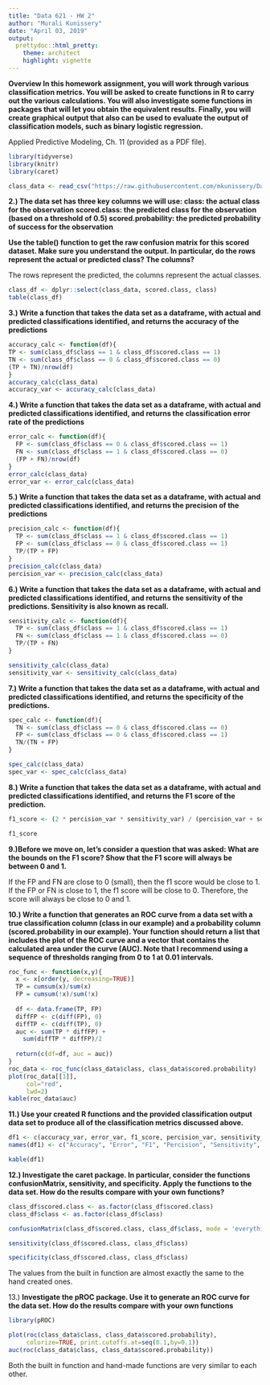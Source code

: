 ---
title: "Data 621 - HW 2"
author: "Murali Kunissery"
date: "April 03, 2019"
output:
  prettydoc::html_pretty:
    theme: architect
    highlight: vignette
---

**Overview In this homework assignment, you will work through various classification metrics. You will be asked to create functions in R to carry out the various calculations. You will also investigate some functions in packages that will let you obtain the equivalent results. Finally, you will create graphical output that also can be used to evaluate the output of classification models, such as binary logistic regression.**



Applied Predictive Modeling, Ch. 11 (provided as a PDF file).



```{r message=FALSE}
library(tidyverse)
library(knitr)
library(caret)

class_data <- read_csv("https://raw.githubusercontent.com/mkunissery/Data621/master/HW2/classification-output-data.csv")
```


**2.) The data set has three key columns we will use: class: the actual class for the observation scored.class: the predicted class for the observation (based on a threshold of 0.5) scored.probability: the predicted probability of success for the observation**

**Use the table() function to get the raw confusion matrix for this scored dataset. Make sure you understand the output. In particular, do the rows represent the actual or predicted class? The columns?**

The rows represent the predicted, the columns represent the actual classes.

```{r}
class_df <- dplyr::select(class_data, scored.class, class)
table(class_df)
```


**3.) Write a function that takes the data set as a dataframe, with actual and predicted classifications identified, and returns the accuracy of the predictions**
```{r}
accuracy_calc <- function(df){
TP <- sum(class_df$class == 1 & class_df$scored.class == 1) 
TN <- sum(class_df$class == 0 & class_df$scored.class == 0)
(TP + TN)/nrow(df)
}
accuracy_calc(class_data)
accuracy_var <- accuracy_calc(class_data)
```

**4.) Write a function that takes the data set as a dataframe, with actual and predicted classifications identified, and returns the classification error rate of the predictions**
```{r}
error_calc <- function(df){
  FP <- sum(class_df$class == 0 & class_df$scored.class == 1) 
  FN <- sum(class_df$class == 1 & class_df$scored.class == 0)
  (FP + FN)/nrow(df)
}
error_calc(class_data)
error_var <- error_calc(class_data)
```

**5.) Write a function that takes the data set as a dataframe, with actual and predicted classifications identified, and returns the precision of the predictions**
```{r}
precision_calc <- function(df){
  TP <- sum(class_df$class == 1 & class_df$scored.class == 1)  
  FP <- sum(class_df$class == 0 & class_df$scored.class == 1)
  TP/(TP + FP)
}
precision_calc(class_data)
percision_var <- precision_calc(class_data)
```


**6.) Write a function that takes the data set as a dataframe, with actual and predicted classifications identified, and returns the sensitivity of the predictions. Sensitivity is also known as recall.**
```{r}
sensitivity_calc <- function(df){
  TP <- sum(class_df$class == 1 & class_df$scored.class == 1)  
  FN <- sum(class_df$class == 1 & class_df$scored.class == 0)
  TP/(TP + FN)
}

sensitivity_calc(class_data)
sensitivity_var <- sensitivity_calc(class_data)
```

**7.) Write a function that takes the data set as a dataframe, with actual and predicted classifications identified, and returns the specificity of the predictions.**      

```{r}
spec_calc <- function(df){
  TN <- sum(class_df$class == 0 & class_df$scored.class == 0)  
  FP <- sum(class_df$class == 0 & class_df$scored.class == 1)
  TN/(TN + FP)
}

spec_calc(class_data)
spec_var <- spec_calc(class_data)
```


**8.) Write a function that takes the data set as a dataframe, with actual and predicted classifications identified, and returns the F1 score of the prediction.**

```{r}
f1_score <- (2 * percision_var * sensitivity_var) / (percision_var + sensitivity_var)

f1_score
```

**9.)Before we move on, let’s consider a question that was asked: What are the bounds on the F1 score? Show that the F1 score will always be between 0 and 1.**

If the FP and FN are close to 0 (small), then the f1 score would be close to 1.  If the FP or FN is close to 1, the f1 score will be close to 0.  Therefore, the score will always be close to 0 and 1.


**10.) Write a function that generates an ROC curve from a data set with a true classification column (class in our example) and a probability column (scored.probability in our example). Your function should return a list that includes the plot of the ROC curve and a vector that contains the calculated area under the curve (AUC). Note that I recommend using a sequence of thresholds ranging from 0 to 1 at 0.01 intervals. **

```{r}
roc_func <- function(x,y){
  x <- x[order(y, decreasing=TRUE)]
  TP = cumsum(x)/sum(x)
  FP = cumsum(!x)/sum(!x)
  
  df <- data.frame(TP, FP)
  diffFP <- c(diff(FP), 0)
  diffTP <- c(diff(TP), 0)
  auc <- sum(TP * diffFP) + 
    sum(diffTP * diffFP)/2
  
  return(c(df=df, auc = auc))
}
roc_data <- roc_func(class_data$class, class_data$scored.probability)
plot(roc_data[[1]], 
     col="red", 
     lwd=2)
kable(roc_data$auc)
```


**11.) Use your created R functions and the provided classification output data set to produce all of the classification metrics discussed above.**

```{r}
df1 <- c(accuracy_var, error_var, f1_score, percision_var, sensitivity_var, spec_var)
names(df1) <- c("Accuracy", "Error", "F1", "Percision", "Sensitivity", "Spec")

kable(df1)
```

**12.) Investigate the caret package. In particular, consider the functions confusionMatrix, sensitivity, and specificity. Apply the functions to the data set. How do the results compare with your own functions?**

```{r}
class_df$scored.class <- as.factor(class_df$scored.class)
class_df$class <- as.factor(class_df$class)

confusionMatrix(class_df$scored.class, class_df$class, mode = 'everything')
```


```{r}
sensitivity(class_df$scored.class, class_df$class)
```

```{r}
specificity(class_df$scored.class, class_df$class)
```

The values from the built in function are almost exactly the same to the hand created ones.

13.) **Investigate the pROC package. Use it to generate an ROC curve for the data set. How do the results compare with your own functions**

```{r message=FALSE, warning=FALSE}
library(pROC)

plot(roc(class_data$class, class_data$scored.probability),
     colorize=TRUE, print.cutoffs.at=seq(0.1,by=0.1))
auc(roc(class_data$class, class_data$scored.probability))
```

Both the built in function and hand-made functions are very similar to each other.

